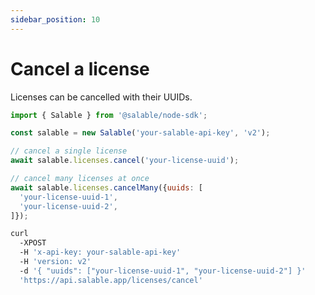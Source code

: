 ```yaml
---
sidebar_position: 10
---
```



# Cancel a license

Licenses can be cancelled with their UUIDs.

<Tabs>
<TabItem value="node" label="Node.js">

```js
import { Salable } from '@salable/node-sdk';

const salable = new Salable('your-salable-api-key', 'v2');

// cancel a single license
await salable.licenses.cancel('your-license-uuid');

// cancel many licenses at once
await salable.licenses.cancelMany({uuids: [
  'your-license-uuid-1',
  'your-license-uuid-2',
]});
```

</TabItem>
<TabItem value="curl" label="cURL">

```bash
curl
  -XPOST
  -H 'x-api-key: your-salable-api-key'
  -H 'version: v2'
  -d '{ "uuids": ["your-license-uuid-1", "your-license-uuid-2"] }'
  'https://api.salable.app/licenses/cancel'
```

</TabItem>
</Tabs>
